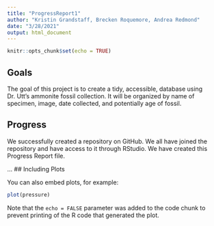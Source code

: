 ```yaml
---
title: "ProgressReport1"
author: "Kristin Grandstaff, Brecken Roquemore, Andrea Redmond"
date: "3/28/2021"
output: html_document
---
```


```r
knitr::opts_chunk$set(echo = TRUE)
```

## Goals 

The goal of this project is to create a tidy, accessible, database using Dr. Utt's ammonite fossil collection. It will be organized by name of specimen, image, date collected, and potentially age of fossil.  

## Progress

We successfully created a repository on GitHub. We all have joined the repository and have access to it through RStudio. We have created this Progress Report file.

...
## Including Plots

You can also embed plots, for example:

```r
plot(pressure)
```

Note that the `echo = FALSE` parameter was added to the code chunk to prevent printing of the R code that generated the plot.
